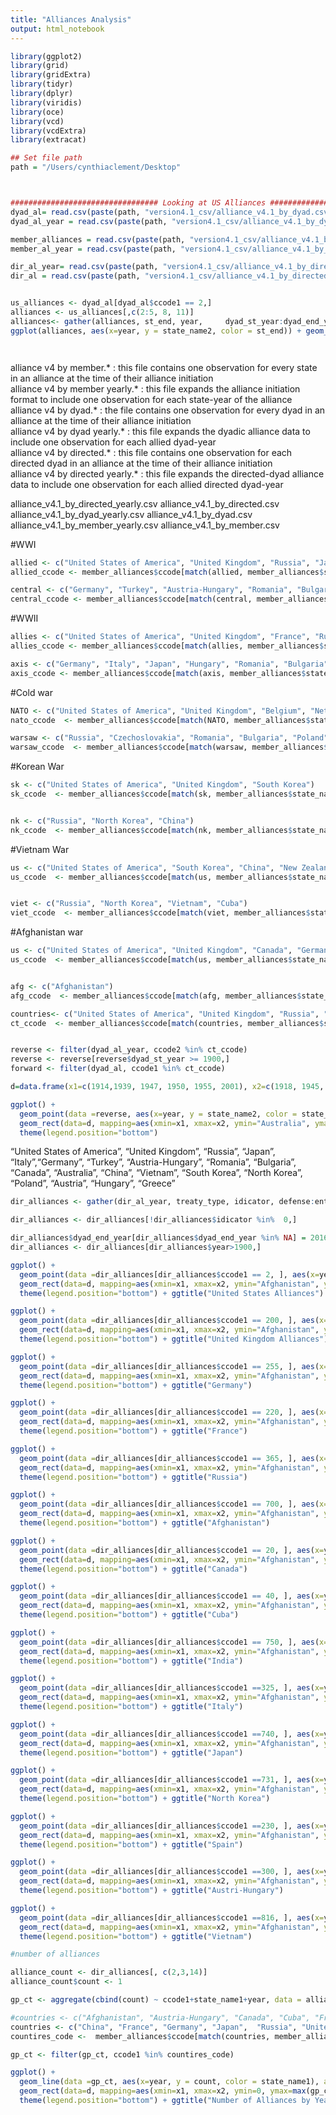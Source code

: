 ```yaml
---
title: "Alliances Analysis"
output: html_notebook
---
```



```r
library(ggplot2)
library(grid)
library(gridExtra)
library(tidyr)
library(dplyr)
library(viridis)
library(oce)
library(vcd)
library(vcdExtra)
library(extracat)

## Set file path
path = "/Users/cynthiaclement/Desktop"



################################# Looking at US Alliances #################################
dyad_al= read.csv(paste(path, "version4.1_csv/alliance_v4.1_by_dyad.csv", sep= "/"))
dyad_al_year = read.csv(paste(path, "version4.1_csv/alliance_v4.1_by_dyad_yearly.csv", sep= "/"))

member_alliances = read.csv(paste(path, "version4.1_csv/alliance_v4.1_by_member.csv", sep= "/"))
member_al_year = read.csv(paste(path, "version4.1_csv/alliance_v4.1_by_member_yearly.csv", sep= "/"))

dir_al_year= read.csv(paste(path, "version4.1_csv/alliance_v4.1_by_directed_yearly.csv", sep= "/"))
dir_al = read.csv(paste(path, "version4.1_csv/alliance_v4.1_by_directed.csv", sep= "/"))


us_alliances <- dyad_al[dyad_al$ccode1 == 2,] 
alliances <- us_alliances[,c(2:5, 8, 11)]
alliances<- gather(alliances, st_end, year, 	dyad_st_year:dyad_end_year)
ggplot(alliances, aes(x=year, y = state_name2, color = st_end)) + geom_point() 




```



alliance v4 by member.* : this file contains one observation for every state in an alliance at the time of their alliance initiation  
alliance v4 by member yearly.* : this file expands the alliance initiation format to include one observation for each state-year of the alliance  
alliance v4 by dyad.* : the file contains one observation for every dyad in an alliance at the time of their alliance initiation  
alliance v4 by dyad yearly.* : this file expands the dyadic alliance data to include one observation for each allied dyad-year  
alliance v4 by directed.* : this file contains one observation for each directed dyad in an alliance at the time of their alliance initiation    
alliance v4 by directed yearly.* : this file expands the directed-dyad alliance data to include one observation for each allied directed dyad-year  

alliance_v4.1_by_directed_yearly.csv
alliance_v4.1_by_directed.csv
alliance_v4.1_by_dyad_yearly.csv
alliance_v4.1_by_dyad.csv
alliance_v4.1_by_member_yearly.csv
alliance_v4.1_by_member.csv




#WWI

```r
allied <- c("United States of America", "United Kingdom", "Russia", "Japan", "Italy")
allied_ccode <- member_alliances$ccode[match(allied, member_alliances$state_name)]

central <- c("Germany", "Turkey", "Austria-Hungary", "Romania", "Bulgaria")
central_ccode <- member_alliances$ccode[match(central, member_alliances$state_name)]
```


#WWII

```r
allies <- c("United States of America", "United Kingdom", "France", "Russia", "Australia", "Belgium", "Brazil", "Canada", "China", "Denmark", "Greece", "Netherlands", "New Zealand", "Norway", "Poland", "South Africa", "Yugoslavia")
allies_ccode <- member_alliances$ccode[match(allies, member_alliances$state_name)]

axis <- c("Germany", "Italy", "Japan", "Hungary", "Romania", "Bulgaria")
axis_ccode <- member_alliances$ccode[match(axis, member_alliances$state_name)]
```

#Cold war
```r
NATO <- c("United States of America", "United Kingdom", "Belgium", "Netherlands", "France","Canada", "Portugal", "Italy", "Norway", "Denmark", "Icealnd", "Turkey", "Greece")
nato_ccode  <- member_alliances$ccode[match(NATO, member_alliances$state_name)]

warsaw <- c("Russia", "Czechoslovakia", "Romania", "Bulgaria", "Poland", "Hungary")
warsaw_ccode  <- member_alliances$ccode[match(warsaw, member_alliances$state_name)]
```


#Korean War
```r
sk <- c("United States of America", "United Kingdom", "South Korea")
sk_ccode  <- member_alliances$ccode[match(sk, member_alliances$state_name)]


nk <- c("Russia", "North Korea", "China")
nk_ccode  <- member_alliances$ccode[match(nk, member_alliances$state_name)]

```

#Vietnam War

```r
us <- c("United States of America", "South Korea", "China", "New Zealand", "Australia")
us_ccode  <- member_alliances$ccode[match(us, member_alliances$state_name)]


viet <- c("Russia", "North Korea", "Vietnam", "Cuba")
viet_ccode  <- member_alliances$ccode[match(viet, member_alliances$state_name)]
```

#Afghanistan war

```r
us <- c("United States of America", "United Kingdom", "Canada", "Germany", "Australia")
us_ccode  <- member_alliances$ccode[match(us, member_alliances$state_name)]


afg <- c("Afghanistan")
afg_ccode  <- member_alliances$ccode[match(afg, member_alliances$state_name)]
```


```r

countries<- c("United States of America", "United Kingdom", "Russia", "Japan", "Italy","Germany", "Turkey", "Austria-Hungary", "Romania", "Bulgaria", "Canada", "Australia", "China", "Vietnam", "South Korea", "North Korea", "Poland", "Austria", "Hungary", "Greece")
ct_ccode  <- member_alliances$ccode[match(countries, member_alliances$state_name)]



```

```r
reverse <- filter(dyad_al_year, ccode2 %in% ct_ccode)
reverse <- reverse[reverse$dyad_st_year >= 1900,]
forward <- filter(dyad_al, ccode1 %in% ct_ccode)

d=data.frame(x1=c(1914,1939, 1947, 1950, 1955, 2001), x2=c(1918, 1945, 1991, 1953, 1975, 2010), y1=c(0,0,0,0,0,0), y2=c(.4,.4,.4,.4,.4,.4), Conflict=c("WWI", "WWII", "Cold War", "Korean War", "Vietnam War", "Afghanistan War"), r=c(1,2,3,4,5,6))

ggplot() + 
  geom_point(data =reverse, aes(x=year, y = state_name2, color = state_name1)) + 
  geom_rect(data=d, mapping=aes(xmin=x1, xmax=x2, ymin="Australia", ymax="Vietnam", fill=Conflict),alpha=0.15) + 
  theme(legend.position="bottom")


```

"United States of America", "United Kingdom", "Russia", "Japan", "Italy","Germany", "Turkey", "Austria-Hungary", "Romania", "Bulgaria", "Canada", "Australia", "China", "Vietnam", "South Korea", "North Korea", "Poland", "Austria", "Hungary", "Greece"

```r

dir_alliances <- gather(dir_al_year, treaty_type, idicator, defense:entente)

dir_alliances <- dir_alliances[!dir_alliances$idicator %in%  0,]

dir_alliances$dyad_end_year[dir_alliances$dyad_end_year %in% NA] = 2016
dir_alliances <- dir_alliances[dir_alliances$year>1900,]

ggplot() + 
  geom_point(data =dir_alliances[dir_alliances$ccode1 == 2, ], aes(x=year, y = state_name2, color = treaty_type), alpha = .5) + 
  geom_rect(data=d, mapping=aes(xmin=x1, xmax=x2, ymin="Afghanistan", ymax="Zimbabwe", fill=Conflict),alpha=0.15) + 
  theme(legend.position="bottom") + ggtitle("United States Alliances")

```


```r
ggplot() + 
  geom_point(data =dir_alliances[dir_alliances$ccode1 == 200, ], aes(x=year, y = state_name2, color = treaty_type), alpha = .5) + 
  geom_rect(data=d, mapping=aes(xmin=x1, xmax=x2, ymin="Afghanistan", ymax="Zimbabwe", fill=Conflict),alpha=0.15) + 
  theme(legend.position="bottom") + ggtitle("United Kingdom Alliances")

```

```r
ggplot() + 
  geom_point(data =dir_alliances[dir_alliances$ccode1 == 255, ], aes(x=year, y = state_name2, color = treaty_type), alpha = .5) + 
  geom_rect(data=d, mapping=aes(xmin=x1, xmax=x2, ymin="Afghanistan", ymax="Zimbabwe", fill=Conflict),alpha=0.15) + 
  theme(legend.position="bottom") + ggtitle("Germany")

```


```r
ggplot() + 
  geom_point(data =dir_alliances[dir_alliances$ccode1 == 220, ], aes(x=year, y = state_name2, color = treaty_type), alpha = .5) + 
  geom_rect(data=d, mapping=aes(xmin=x1, xmax=x2, ymin="Afghanistan", ymax="Zimbabwe", fill=Conflict),alpha=0.15) + 
  theme(legend.position="bottom") + ggtitle("France")

```

```r
ggplot() + 
  geom_point(data =dir_alliances[dir_alliances$ccode1 == 365, ], aes(x=year, y = state_name2, color = treaty_type), alpha = .5) + 
  geom_rect(data=d, mapping=aes(xmin=x1, xmax=x2, ymin="Afghanistan", ymax="Zimbabwe", fill=Conflict),alpha=0.15) + 
  theme(legend.position="bottom") + ggtitle("Russia")

```


```r
ggplot() + 
  geom_point(data =dir_alliances[dir_alliances$ccode1 == 700, ], aes(x=year, y = state_name2, color = treaty_type), alpha = .5) + 
  geom_rect(data=d, mapping=aes(xmin=x1, xmax=x2, ymin="Afghanistan", ymax="Zimbabwe", fill=Conflict),alpha=0.15) + 
  theme(legend.position="bottom") + ggtitle("Afghanistan")

```


```r
ggplot() + 
  geom_point(data =dir_alliances[dir_alliances$ccode1 == 20, ], aes(x=year, y = state_name2, color = treaty_type), alpha = .5) + 
  geom_rect(data=d, mapping=aes(xmin=x1, xmax=x2, ymin="Afghanistan", ymax="Zimbabwe", fill=Conflict),alpha=0.15) + 
  theme(legend.position="bottom") + ggtitle("Canada")

```




```r
ggplot() + 
  geom_point(data =dir_alliances[dir_alliances$ccode1 == 40, ], aes(x=year, y = state_name2, color = treaty_type), alpha = .5) + 
  geom_rect(data=d, mapping=aes(xmin=x1, xmax=x2, ymin="Afghanistan", ymax="Zimbabwe", fill=Conflict),alpha=0.15) + 
  theme(legend.position="bottom") + ggtitle("Cuba")

```





```r
ggplot() + 
  geom_point(data =dir_alliances[dir_alliances$ccode1 == 750, ], aes(x=year, y = state_name2, color = treaty_type), alpha = .5) + 
  geom_rect(data=d, mapping=aes(xmin=x1, xmax=x2, ymin="Afghanistan", ymax="Zimbabwe", fill=Conflict),alpha=0.15) + 
  theme(legend.position="bottom") + ggtitle("India")

```






```r
ggplot() + 
  geom_point(data =dir_alliances[dir_alliances$ccode1 ==325, ], aes(x=year, y = state_name2, color = treaty_type), alpha = .5) + 
  geom_rect(data=d, mapping=aes(xmin=x1, xmax=x2, ymin="Afghanistan", ymax="Zimbabwe", fill=Conflict),alpha=0.15) + 
  theme(legend.position="bottom") + ggtitle("Italy")

```


```r
ggplot() + 
  geom_point(data =dir_alliances[dir_alliances$ccode1 ==740, ], aes(x=year, y = state_name2, color = treaty_type), alpha = .5) + 
  geom_rect(data=d, mapping=aes(xmin=x1, xmax=x2, ymin="Afghanistan", ymax="Zimbabwe", fill=Conflict),alpha=0.15) + 
  theme(legend.position="bottom") + ggtitle("Japan")

```



```r
ggplot() + 
  geom_point(data =dir_alliances[dir_alliances$ccode1 ==731, ], aes(x=year, y = state_name2, color = treaty_type), alpha = .5) + 
  geom_rect(data=d, mapping=aes(xmin=x1, xmax=x2, ymin="Afghanistan", ymax="Zimbabwe", fill=Conflict),alpha=0.15) + 
  theme(legend.position="bottom") + ggtitle("North Korea")

```



```r
ggplot() + 
  geom_point(data =dir_alliances[dir_alliances$ccode1 ==230, ], aes(x=year, y = state_name2, color = treaty_type), alpha = .5) + 
  geom_rect(data=d, mapping=aes(xmin=x1, xmax=x2, ymin="Afghanistan", ymax="Zimbabwe", fill=Conflict),alpha=0.15) + 
  theme(legend.position="bottom") + ggtitle("Spain")

```




```r
ggplot() + 
  geom_point(data =dir_alliances[dir_alliances$ccode1 ==300, ], aes(x=year, y = state_name2, color = treaty_type), alpha = .5) + 
  geom_rect(data=d, mapping=aes(xmin=x1, xmax=x2, ymin="Afghanistan", ymax="Zimbabwe", fill=Conflict),alpha=0.15) + 
  theme(legend.position="bottom") + ggtitle("Austri-Hungary")

```



```r
ggplot() + 
  geom_point(data =dir_alliances[dir_alliances$ccode1 ==816, ], aes(x=year, y = state_name2, color = treaty_type), alpha = .5) + 
  geom_rect(data=d, mapping=aes(xmin=x1, xmax=x2, ymin="Afghanistan", ymax="Zimbabwe", fill=Conflict),alpha=0.15) + 
  theme(legend.position="bottom") + ggtitle("Vietnam")

```


```r

#number of alliances 

alliance_count <- dir_alliances[, c(2,3,14)]
alliance_count$count <- 1 

gp_ct <- aggregate(cbind(count) ~ ccode1+state_name1+year, data = alliance_count, FUN = sum )

#countries <- c("Afghanistan", "Austria-Hungary", "Canada", "Cuba", "France", "Germany", "India", "Italy", "Japan", "North Korea", "Russia", "Spain", "United Kingdom", "United States of America", "Vietnam")
countries <- c("China", "France", "Germany", "Japan",  "Russia", "United Kingdom", "United States of America")
countires_code <-  member_alliances$ccode[match(countries, member_alliances$state_name)]

gp_ct <- filter(gp_ct, ccode1 %in% countires_code)


```



```r

ggplot() + 
  geom_line(data =gp_ct, aes(x=year, y = count, color = state_name1), alpha = .5) + 
  geom_rect(data=d, mapping=aes(xmin=x1, xmax=x2, ymin=0, ymax=max(gp_ct$count), fill=Conflict),alpha=0.15) + 
  theme(legend.position="bottom") + ggtitle("Number of Alliances by Year")
```

